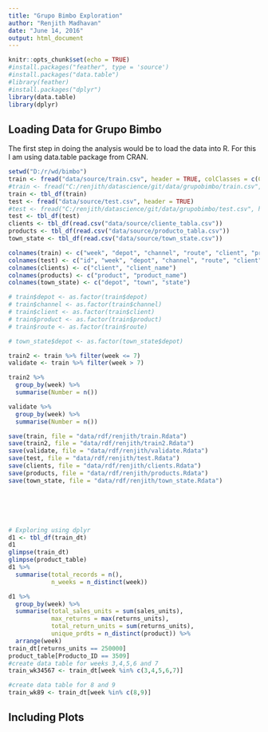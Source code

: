 ```yaml
---
title: "Grupo Bimbo Exploration"
author: "Renjith Madhavan"
date: "June 14, 2016"
output: html_document
---
```


```r
knitr::opts_chunk$set(echo = TRUE)
#install.packages("feather", type = 'source')
#install.packages("data.table")
#library(feather)
#install.packages("dplyr")
library(data.table)
library(dplyr)
```

## Loading Data for Grupo Bimbo

The first step in doing the analysis would be to load the data into R. For this I am using data.table package from CRAN. 

```r
setwd("D:/r/wd/bimbo")
train <- fread("data/source/train.csv", header = TRUE, colClasses = c(Cliente_ID="numeric",Producto_ID="numeric",Demanda_uni_equil="numeric"), col.names = c("week", "depot", "channel", "route", "client", "product", "sales_units", "sales", "returns_units", "returns", "demand"))
#train <- fread("C:/renjith/datascience/git/data/grupobimbo/train.csv", header = TRUE)
train <- tbl_df(train)
test <- fread("data/source/test.csv", header = TRUE)
#test <- fread("C:/renjith/datascience/git/data/grupobimbo/test.csv", header = TRUE)
test <- tbl_df(test)
clients <- tbl_df(read.csv("data/source/cliente_tabla.csv"))
products <- tbl_df(read.csv("data/source/producto_tabla.csv"))
town_state <- tbl_df(read.csv("data/source/town_state.csv"))

colnames(train) <- c("week", "depot", "channel", "route", "client", "product", "sales_units", "sales", "returns_units", "returns", "demand")
colnames(test) <- c("id", "week", "depot", "channel", "route", "client", "product")
colnames(clients) <- c("client", "client_name")
colnames(products) <- c("product", "product_name")
colnames(town_state) <- c("depot", "town", "state")

# train$depot <- as.factor(train$depot)
# train$channel <- as.factor(train$channel)
# train$client <- as.factor(train$client)
# train$product <- as.factor(train$product)
# train$route <- as.factor(train$route)

# town_state$depot <- as.factor(town_state$depot)

train2 <- train %>% filter(week <= 7)
validate <- train %>% filter(week > 7)

train2 %>% 
  group_by(week) %>%
  summarise(Number = n())

validate %>% 
  group_by(week) %>%
  summarise(Number = n())

save(train, file = "data/rdf/renjith/train.Rdata")
save(train2, file = "data/rdf/renjith/train2.Rdata")
save(validate, file = "data/rdf/renjith/validate.Rdata")
save(test, file = "data/rdf/renjith/test.Rdata")
save(clients, file = "data/rdf/renjith/clients.Rdata")
save(products, file = "data/rdf/renjith/products.Rdata")
save(town_state, file = "data/rdf/renjith/town_state.Rdata")






# Exploring using dplyr
d1 <- tbl_df(train_dt)
d1
glimpse(train_dt)
glimpse(product_table)
d1 %>%
  summarise(total_records = n(),
            n_weeks = n_distinct(week))

d1 %>%
  group_by(week) %>%
  summarise(total_sales_units = sum(sales_units),
            max_returns = max(returns_units),
            total_return_units = sum(returns_units),
            unique_prdts = n_distinct(product)) %>%
  arrange(week)
train_dt[returns_units == 250000]
product_table[Producto_ID == 3509]
#create data table for weeks 3,4,5,6 and 7
train_wk34567 <- train_dt[week %in% c(3,4,5,6,7)]

#create data table for 8 and 9
train_wk89 <- train_dt[week %in% c(8,9)]

```

## Including Plots
